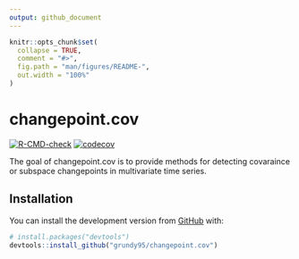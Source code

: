 ```yaml
---
output: github_document
---
```


<!-- README.md is generated from README.Rmd. Please edit that file -->

```r
knitr::opts_chunk$set(
  collapse = TRUE,
  comment = "#>",
  fig.path = "man/figures/README-",
  out.width = "100%"
)
```

# changepoint.cov

<!-- badges: start -->

[![R-CMD-check](https://github.com/grundy95/changepoint.cov/workflows/R-CMD-check/badge.svg)](https://github.com/grundy95/changepoint.cov/actions)
[![codecov](https://codecov.io/gh/grundy95/changepoint.cov/branch/master/graph/badge.svg?token=8OBZFDTM3E)](https://codecov.io/gh/grundy95/changepoint.cov)

<!-- badges: end -->

The goal of changepoint.cov is to provide methods for detecting covaraince or subspace changepoints in multivariate time series.

## Installation

<!-- You can install the released version of changepoint.cov from [CRAN](https://CRAN.R-project.org) with: -->

<!-- ``` r -->
<!-- install.packages("changepoint.cov") -->
<!-- ``` -->


You can install the development version from [GitHub](https://github.com/) with:

``` r
# install.packages("devtools")
devtools::install_github("grundy95/changepoint.cov")
```
<!-- ## Example -->

<!-- This is a basic example which shows you how to solve a common problem: -->

<!-- ```{r example} -->
<!-- library(changepoint.cov) -->
<!-- ## basic example code -->
<!-- ``` -->

<!-- What is special about using `README.Rmd` instead of just `README.md`? You can include R chunks like so: -->

<!-- ```{r cars} -->
<!-- summary(cars) -->
<!-- ``` -->

<!-- You'll still need to render `README.Rmd` regularly, to keep `README.md` up-to-date. `devtools::build_readme()` is handy for this. You could also use GitHub Actions to re-render `README.Rmd` every time you push. An example workflow can be found here: <https://github.com/r-lib/actions/tree/master/examples>. -->

<!-- You can also embed plots, for example: -->

<!-- ```{r pressure, echo = FALSE} -->
<!-- plot(pressure) -->
<!-- ``` -->

<!-- In that case, don't forget to commit and push the resulting figure files, so they display on GitHub and CRAN. -->
